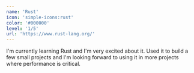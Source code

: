 ```yaml
---
name: 'Rust'
icon: 'simple-icons:rust'
color: '#000000'
level: '1/5'
url: 'https://www.rust-lang.org/'
---
```

I'm currently learning Rust and I'm very excited about it. 
Used it to build a few small projects and I'm looking forward to using it in more projects where performance is critical.

